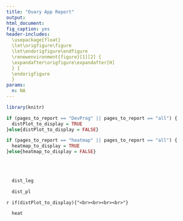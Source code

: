 ```yaml
---
title: "Ovary App Report"
output:
html_document:
fig_caption: yes
header-includes:
  \usepackage{float}
  \let\origfigure\figure
  \let\endorigfigure\endfigure
  \renewenvironment{figure}[1][2] {
  \expandafter\origfigure\expandafter[H]
  } {
  \endorigfigure
  }
params:
  n: NA
---
```


```r
library(knitr)

if (pages_to_report == "DevProg" || pages_to_report == "all") {
  distPlot_to_display = TRUE
}else{distPlot_to_display = FALSE}

if (pages_to_report == "heatmap" || pages_to_report == "all") {
  heatmap_to_display = TRUE
}else{heatmap_to_display = FALSE}

```
<br><br>

```r
  dist_leg
```

```r
  dist_pl
```
`r if(distPlot_to_display){"<br><br><br><br>"}`

```r
  heat
```